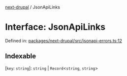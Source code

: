 [next-drupal](../globals.mdx) / JsonApiLinks

# Interface: JsonApiLinks

Defined in: [packages/next-drupal/src/jsonapi-errors.ts:12](https://github.com/chapter-three/next-drupal/blob/f82409096888c944dd3eff45bf555062558ddd42/packages/next-drupal/src/jsonapi-errors.ts#L12)

## Indexable

\[`key`: `string`\]: `string` \| `Record`\<`string`, `string`\>
